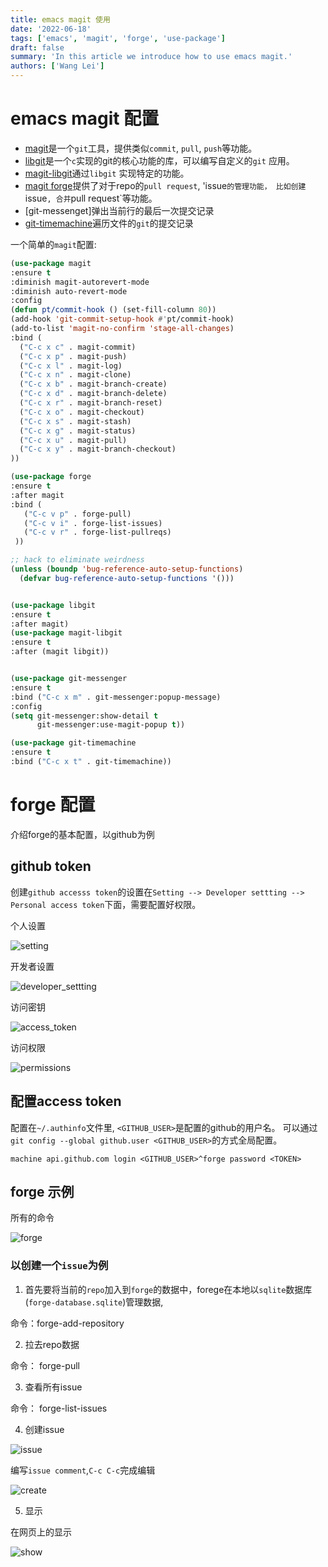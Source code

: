 ```yaml
---
title: emacs magit 使用
date: '2022-06-18'
tags: ['emacs', 'magit', 'forge', 'use-package']
draft: false
summary: 'In this article we introduce how to use emacs magit.'
authors: ['Wang Lei']
---
```


# emacs magit 配置

- [magit](https://magit.vc/)是一个`git`工具，提供类似`commit`, `pull`, `push`等功能。
- [libgit](https://libgit2.org/)是一个`c`实现的git的核心功能的库，可以编写自定义的`git`
应用。
- [magit-libgit](https://github.com/magit/magit/blob/master/lisp/magit-libgit.el)通过`libgit`
实现特定的功能。
- [magit forge](https://github.com/magit/forge)提供了对于repo的`pull request`, 'issue`的管理功能，
比如创建`issue`, 合并`pull request`等功能。
- [git-messenget]弹出当前行的最后一次提交记录
- [git-timemachine](https://melpa.org/#/git-timemachine)遍历文件的`git`的提交记录

一个简单的`magit`配置:

```lisp
(use-package magit
:ensure t
:diminish magit-autorevert-mode
:diminish auto-revert-mode
:config
(defun pt/commit-hook () (set-fill-column 80))
(add-hook 'git-commit-setup-hook #'pt/commit-hook)
(add-to-list 'magit-no-confirm 'stage-all-changes)
:bind (
  ("C-c x c" . magit-commit)
  ("C-c x p" . magit-push)
  ("C-c x l" . magit-log)
  ("C-c x n" . magit-clone)
  ("C-c x b" . magit-branch-create)
  ("C-c x d" . magit-branch-delete)
  ("C-c x r" . magit-branch-reset)
  ("C-c x o" . magit-checkout)
  ("C-c x s" . magit-stash)
  ("C-c x g" . magit-status)
  ("C-c x u" . magit-pull)
  ("C-c x y" . magit-branch-checkout)
))

(use-package forge
:ensure t
:after magit
:bind (
   ("C-c v p" . forge-pull)
   ("C-c v i" . forge-list-issues)
   ("C-c v r" . forge-list-pullreqs)
 ))

;; hack to eliminate weirdness
(unless (boundp 'bug-reference-auto-setup-functions)
  (defvar bug-reference-auto-setup-functions '()))


(use-package libgit
:ensure t
:after magit)
(use-package magit-libgit
:ensure t
:after (magit libgit))


(use-package git-messenger
:ensure t
:bind ("C-c x m" . git-messenger:popup-message)
:config
(setq git-messenger:show-detail t
      git-messenger:use-magit-popup t))

(use-package git-timemachine
:ensure t
:bind ("C-c x t" . git-timemachine))
```
# forge 配置

介绍forge的基本配置，以github为例

## github token

创建`github accesss token`的设置在`Setting --> Developer settting --> Personal access token`下面，需要配置好权限。


个人设置

![setting](/static/images/magit/1.png)

开发者设置

![developer_settting](/static/images/magit/2.png)

访问密钥

![access_token](/static/images/magit/3.png)

访问权限

![permissions](/static/images/magit/4.png)


## 配置access token

配置在`~/.authinfo`文件里, `<GITHUB_USER>`是配置的github的用户名。
可以通过`git config --global github.user <GITHUB_USER>`的方式全局配置。

```示例配置
machine api.github.com login <GITHUB_USER>^forge password <TOKEN>
```

## forge 示例

所有的命令

![forge](/static/images/magit/5.png)

### 以创建一个`issue`为例

1. 首先要将当前的`repo`加入到`forge`的数据中，forege在本地以`sqlite`数据库(`forge-database.sqlite`)管理数据,


命令：forge-add-repository


2. 拉去repo数据


命令： forge-pull


3. 查看所有issue


命令： forge-list-issues


4. 创建issue

![issue](/static/images/magit/6.png)


编写`issue comment`,`C-c C-c`完成编辑


![create](/static/images/magit/7.png)

5. 显示

在网页上的显示

![show](/static/images/magit/8.png)
